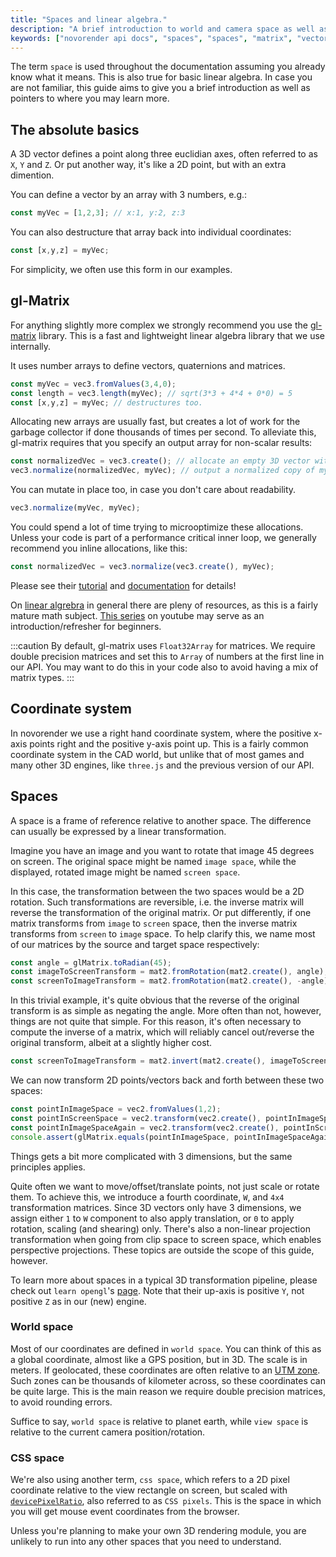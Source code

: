 ```yaml
---
title: "Spaces and linear algebra."
description: "A brief introduction to world and camera space as well as some linear algebra."
keywords: ["novorender api docs", "spaces", "spaces", "matrix", "vector", "quaternion"]
---
```



The term `space` is used throughout the documentation assuming you already know what it means.
This is also true for basic linear algebra.
In case you are not familiar, this guide aims to give you a brief introduction as well as pointers to where you may learn more.

## The absolute basics

A 3D vector defines a point along three euclidian axes, often referred to as `X`, `Y` and `Z`.
Or put another way, it's like a 2D point, but with an extra dimention.

You can define a vector by an array with 3 numbers, e.g.:

```typescript
const myVec = [1,2,3]; // x:1, y:2, z:3
```

You can also destructure that array back into individual coordinates:

```typescript
const [x,y,z] = myVec;
```

For simplicity, we often use this form in our examples.

## gl-Matrix

For anything slightly more complex we strongly recommend you use the [gl-matrix](https://www.npmjs.com/package/gl-matrix) library.
This is a fast and lightweight linear algebra library that we use internally.

It uses number arrays to define vectors, quaternions and matrices.

```typescript
const myVec = vec3.fromValues(3,4,0);
const length = vec3.length(myVec); // sqrt(3*3 + 4*4 + 0*0) = 5
const [x,y,z] = myVec; // destructures too.
```

Allocating new arrays are usually fast, but creates a lot of work for the garbage collector if done thousands of times per second.
To alleviate this, gl-matrix requires that you specify an output array for non-scalar results:

```typescript
const normalizedVec = vec3.create(); // allocate an empty 3D vector with all coordinates set to 0.
vec3.normalize(normalizedVec, myVec); // output a normalized copy of myVec into normalizedVector.
```

You can mutate in place too, in case you don't care about readability.

```typescript
vec3.normalize(myVec, myVec);
```

You could spend a lot of time trying to microoptimize these allocations.
Unless your code is part of a performance critical inner loop, we generally recommend you inline allocations, like this:

```typescript
const normalizedVec = vec3.normalize(vec3.create(), myVec);
```

Please see their [tutorial](https://math.hws.edu/graphicsbook/c7/s1.html#webgl3d.1.2) and [documentation](https://glmatrix.net/) for details!

On [linear algrebra](https://en.wikipedia.org/wiki/Linear_algebra) in general there are pleny of resources, as this is a fairly mature math subject.
[This series](https://www.youtube.com/playlist?list=PLZHQObOWTQDPD3MizzM2xVFitgF8hE_ab) on youtube may serve as an introduction/refresher for beginners.

:::caution
By default, gl-matrix uses `Float32Array` for matrices.
We require double precision matrices and set this to `Array` of numbers at the first line in our API.
You may want to do this in your code also to avoid having a mix of matrix types.
:::

## Coordinate system

In novorender we use a right hand coordinate system, where the positive x-axis points right and the positive y-axis point up.
This is a fairly common coordinate system in the CAD world, but unlike that of most games and many other 3D engines, like `three.js` and the previous version of our API.

<Drawio content={coordinateAxesGraph} />


## Spaces

A space is a frame of reference relative to another space.
The difference can usually be expressed by a linear transformation.

Imagine you have an image and you want to rotate that image 45 degrees on screen.
The original space might be named `image space`, while the displayed, rotated image might be named `screen space`.

In this case, the transformation between the two spaces would be a 2D rotation.
Such transformations are reversible, i.e. the inverse matrix will reverse the transformation of the original matrix.
Or put differently, if one matrix transforms from `image` to `screen` space, then the inverse matrix transforms from `screen` to `image` space.
To help clarify this, we name most of our matrices by the source and target space respectively:

```typescript
const angle = glMatrix.toRadian(45);
const imageToScreenTransform = mat2.fromRotation(mat2.create(), angle);
const screenToImageTransform = mat2.fromRotation(mat2.create(), -angle);
```

In this trivial example, it's quite obvious that the reverse of the original transform is as simple as negating the angle.
More often than not, however, things are not quite that simple.
For this reason, it's often necessary to compute the inverse of a matrix, which will reliably cancel out/reverse the original transform, albeit at a slightly higher cost.

```typescript
const screenToImageTransform = mat2.invert(mat2.create(), imageToScreenTransform);
```

We can now transform 2D points/vectors back and forth between these two spaces:

```typescript
const pointInImageSpace = vec2.fromValues(1,2);
const pointInScreenSpace = vec2.transform(vec2.create(), pointInImageSpace, imageToScreenTransform);
const pointInImageSpaceAgain = vec2.transform(vec2.create(), pointInScreenSpace, screenToImageTransform);
console.assert(glMatrix.equals(pointInImageSpace, pointInImageSpaceAgain));
```

Things gets a bit more complicated with 3 dimensions, but the same principles applies.

Quite often we want to move/offset/translate points, not just scale or rotate them.
To achieve this, we introduce a fourth coordinate, `W`, and `4x4` transformation matrices.
Since 3D vectors only have 3 dimensions, we assign either `1` to `W` component to also apply translation, or `0` to apply rotation, scaling (and shearing) only.
There's also a non-linear projection transformation when going from clip space to screen space, which enables perspective projections.
These topics are outside the scope of this guide, however.

To learn more about spaces in a typical 3D transformation pipeline, please check out `learn opengl`'s [page](https://learnopengl.com/Getting-started/Coordinate-Systems).
Note that their up-axis is positive `Y`, not positive `Z` as in our (new) engine.

### World space

Most of our coordinates are defined in `world space`.
You can think of this as a global coordinate, almost like a GPS position, but in 3D.
The scale is in meters.
If geolocated, these coordinates are often relative to an [UTM zone](https://gisgeography.com/utm-universal-transverse-mercator-projection/).
Such zones can be thousands of kilometer across, so these coordinates can be quite large.
This is the main reason we require double precision matrices, to avoid rounding errors.

Suffice to say, `world space` is relative to planet earth, while `view space` is relative to the current camera position/rotation.


### CSS space

We're also using another term, `css space`, which refers to a 2D pixel coordinate relative to the view rectangle on screen, but scaled with [`devicePixelRatio`](https://developer.mozilla.org/en-US/docs/Web/API/Window/devicePixelRatio),
also referred to as `CSS pixels`.
This is the space in which you will get mouse event coordinates from the browser.

Unless you're planning to make your own 3D rendering module, you are unlikely to run into any other spaces that you need to understand.
